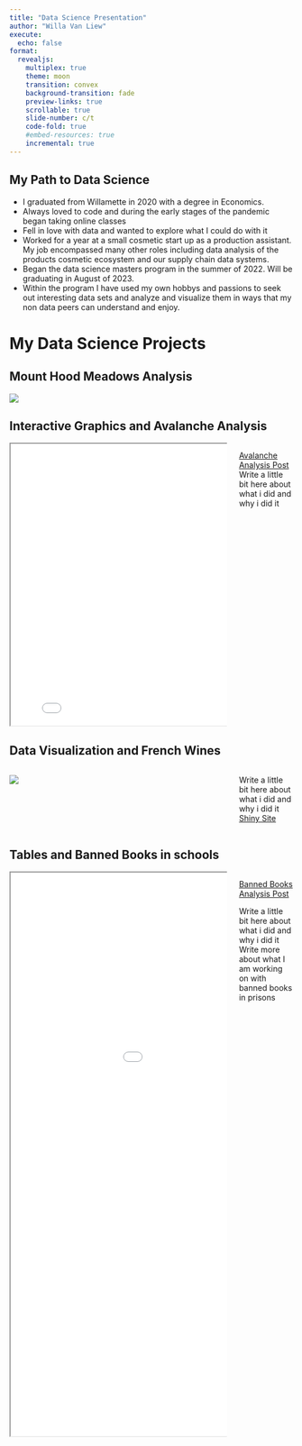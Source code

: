 ```yaml
---
title: "Data Science Presentation"
author: "Willa Van Liew"
execute:
  echo: false
format: 
  revealjs: 
    multiplex: true
    theme: moon
    transition: convex
    background-transition: fade
    preview-links: true
    scrollable: true
    slide-number: c/t
    code-fold: true
    #embed-resources: true
    incremental: true
---
```


## My Path to Data Science {.smaller}

- I graduated from Willamette in 2020 with a degree in Economics. 
- Always loved to code and during the early stages of the pandemic began taking online classes 
- Fell in love with data and wanted to explore what I could do with it 
- Worked for a year at a small cosmetic start up as a production assistant. My job encompassed many other roles including data analysis of the products cosmetic ecosystem and our supply chain data systems. 
- Began the data science masters program in the summer of 2022. Will be graduating in August of 2023. 
- Within the program I have used my own hobbys and passions to seek out interesting data sets and analyze and visualize them in ways that my non data peers can understand and enjoy. 

# My Data Science Projects 

## Mount Hood Meadows Analysis {.smaller}

![](./img/EngineeringFinalPresentation.png)

## Interactive Graphics and Avalanche Analysis {.smaller}
:::: {.columns}
::: {.column width="80%"}
<iframe 
  width="800" 
  height="500" 
  src="/img/fig.html">
</iframe>
:::
::: {.column width="20%"}
<a href="https://willavanliew.github.io/Portfolio/posts/AvalanceAnalysis/">Avalanche Analysis Post</a>
Write a little bit here about what i did and why i did it
:::
:::


## Data Visualization and French Wines {.smaller}
:::: {.columns}
::: {.column width="80%"}
![](./img/frenchwinemap.png)
:::
::: {.column width="20%"}
Write a little bit here about what i did and why i did it
<a href="https://willavanliew.shinyapps.io/WorldWideWines/">Shiny Site</a>
:::
:::
## Tables and Banned Books in schools {.smaller}
:::: {.columns}

::: {.column width="80%"}
<iframe 
  width="1000" 
  height="1000" 
  src="/img/bannedBooksTable.html">
</iframe>
:::
::: {.column width="20%"}

<a href="https://willavanliew.github.io/Portfolio/posts/BannedBooksAnalysis%20/BannedBooks.html">Banned Books Analysis Post</a>

Write a little bit here about what i did and why i did it 
Write more about what I am working on with banned books in prisons 
:::

::::



